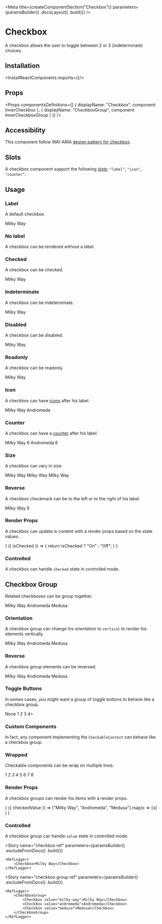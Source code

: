 
<Meta
    title={createComponentSection("Checkbox")}
    parameters={paramsBuilder()
        .docsLayout(<ReactComponentsLayout sourcePath="/packages/react-components/src/checkbox/src" />)
        .build()}
/>

# Checkbox

A checkbox allows the user to toggle between 2 or 3 (indeterminate) choices.

## Installation

<InstallReactComponents imports={<Imports />}/>

## Props

<Props
    componentsDefinitions={[
        { displayName: "Checkbox", component: InnerCheckbox },
        { displayName: "CheckboxGroup", component: InnerCheckboxGroup }
    ]}
/>

## Accessibility

This component follow WAI-ARIA [design pattern for checkbox](https://www.w3.org/TR/wai-aria-practices-1.1/#checkbox).

## Slots

A checkbox component support the following [slots](?path=/docs/getting-started-slots--page): `"label"`, `"icon"`, `"counter"`.

## Usage

### Label

A default checkbox.

<Preview>
    <Story name="default">
        <Checkbox>Milky Way</Checkbox>
    </Story>
</Preview>

### No label

A checkbox can be rendered without a label.

<Preview>
    <Story name="no label">
        <Checkbox />
    </Story>
</Preview>

### Checked

A checkbox can be checked.

<Preview>
    <Story name="checked">
        <Checkbox defaultChecked>Milky Way</Checkbox>
    </Story>
</Preview>

### Indeterminate

A checkbox can be indeterminate.

<Preview>
    <Story name="indeterminate">
        <Checkbox defaultIndeterminate>Milky Way</Checkbox>
    </Story>
</Preview>

### Disabled

A checkbox can be disabled.

<Preview>
    <Story name="disabled">
        <Checkbox disabled>Milky Way</Checkbox>
    </Story>
</Preview>

### Readonly

A checkbox can be readonly.

<Preview>
    <Story name="readonly">
        <Checkbox readOnly>Milky Way</Checkbox>
    </Story>
</Preview>

### Icon

A checkbox can have [icons](?path=/docs/materials-icons--page) after his label.

<Preview>
    <Story name="icon">
        <Inline>
            <Checkbox>
                <Text>Milky Way</Text>
                <InfoIcon />
            </Checkbox>
            <Checkbox>
                <Text>Andromeda</Text>
                <IconGroup>
                    <InfoIcon /><HelpIcon />
                </IconGroup>
            </Checkbox>
        </Inline>
    </Story>
</Preview>

### Counter

A checkbox can have a [counter](?path=/docs/components-counter--default-story) after his label.

<Preview>
    <Story name="counter">
        <Inline>
            <Checkbox>
                <Text>Milky Way</Text>
                <Counter>6</Counter>
            </Checkbox>
            <Checkbox>
                <Text>Andromeda</Text>
                <Counter variant="divider">6</Counter>
            </Checkbox>
        </Inline>
    </Story>
</Preview>

### Size

A checkbox can vary in size.

<Preview>
    <Story name="size">
        <Inline align="end">
            <Checkbox size="small">Milky Way</Checkbox>
            <Checkbox>Milky Way</Checkbox>
            <Checkbox size="large">Milky Way</Checkbox>
        </Inline>
    </Story>
</Preview>

### Reverse

A checkbox checkmark can be to the left or to the right of his label.

<Preview>
    <Story name="reverse">
        <Checkbox reverse>
            <Text>Milky Way</Text>
            <InfoIcon />
            <Counter variant="divider">6</Counter>
        </Checkbox>
    </Story>
</Preview>

### Render Props

A checkbox can update is content with a render props based on the state values.

<Preview>
    <Story name="render props">
        <Checkbox>
            {
                ({ isChecked }) => {
                    return isChecked ? "On" : "Off";
                }
            }
        </Checkbox>
    </Story>
</Preview>

### Controlled

A checkbox can handle `checked` state in controlled mode.

<FilePreview filePath="/checkbox/stories/ControlledCheckbox">
    <ControlledCheckbox />
</FilePreview>

## Checkbox Group

Related checkboxes can be group together.

<Preview>
    <Story name="checkbox group">
        <CheckboxGroup>
            <Checkbox value="milky-way">Milky Way</Checkbox>
            <Checkbox value="andromeda">Andromeda</Checkbox>
            <Checkbox value="medusa">Medusa</Checkbox>
        </CheckboxGroup>
    </Story>
</Preview>

### Orientation

A checkbox group can change his orientation to `vertical` to render his elements vertically.

<Preview>
    <Story name="checkbox group orientation">
        <CheckboxGroup orientation="vertical">
            <Checkbox value="milky-way" >Milky Way</Checkbox>
            <Checkbox value="andromeda">Andromeda</Checkbox>
            <Checkbox value="medusa">Medusa</Checkbox>
        </CheckboxGroup>
    </Story>
</Preview>

### Reverse

A checkbox group elements can be reversed.

<Preview>
    <Story name="checkbox group reverse">
        <CheckboxGroup reverse>
            <Checkbox value="milky-way" >Milky Way</Checkbox>
            <Checkbox value="andromeda">Andromeda</Checkbox>
            <Checkbox value="medusa">Medusa</Checkbox>
        </CheckboxGroup>
    </Story>
</Preview>

### Toggle Buttons

In somes cases, you might want a group of toggle buttons to behave like a checkbox group.

<Preview>
    <Story name="toggle buttons">
        <CheckboxGroup gap={2}>
            <ToggleButton value="none" variant="outline">None</ToggleButton>
            <ToggleButton value="1" variant="outline" shape="circular">1</ToggleButton>
            <ToggleButton value="2" variant="outline" shape="circular">2</ToggleButton>
            <ToggleButton value="3" variant="outline" shape="circular">3</ToggleButton>
            <ToggleButton value="4+" variant="outline" shape="circular">4+</ToggleButton>
        </CheckboxGroup>
    </Story>
</Preview>

### Custom Components

In fact, any component implementing the `CheckableContext` can behave like a checkbox group.

<FilePreview filePath="/checkbox/stories/CustomGroup">
    <CustomGroup />
</FilePreview>

### Wrapped

Checkable components can be wrap on multiple lines.

<Preview>
    <Story name="wrap toggle buttons">
        <div style={{ width: "200px" }}>
            <CheckboxGroup wrap gap={2}>
                <ToggleButton value="1" variant="outline" shape="circular">1</ToggleButton>
                <ToggleButton value="2" variant="outline" shape="circular">2</ToggleButton>
                <ToggleButton value="3" variant="outline" shape="circular">3</ToggleButton>
                <ToggleButton value="4" variant="outline" shape="circular">4</ToggleButton>
                <ToggleButton value="5" variant="outline" shape="circular">5</ToggleButton>
                <ToggleButton value="6" variant="outline" shape="circular">6</ToggleButton>
                <ToggleButton value="7" variant="outline" shape="circular">7</ToggleButton>
                <ToggleButton value="8" variant="outline" shape="circular">8</ToggleButton>
            </CheckboxGroup>
        </div>
    </Story>
</Preview>

### Render Props

A checkbox groups can render his items with a render props.

<Preview>
    <Story name="group render props">
        <CheckboxGroup>
            {
                ({ checkedValue }) =>
                    ["Milky Way", "Andromeda", "Medusa"].map(x =>
                        <Checkbox
                            className={checkedValue && checkedValue.includes(x) ? "primary-500" : undefined}
                            value={x}
                        >
                            {x}
                        </Checkbox>
                    )
            }
        </CheckboxGroup>
    </Story>
</Preview>

### Controlled

A checkbox group can handle `value` state in controlled mode.

<FilePreview filePath="/checkbox/stories/ControlledCheckboxGroup">
    <ControlledCheckboxGroup />
</FilePreview>

<Story
    name="checkbox ref"
    parameters={paramsBuilder()
        .excludeFromDocs()
        .build()}
>
    <RefLogger>
        <Checkbox>Milky Way</Checkbox>
    </RefLogger>
</Story>

<Story
    name="checkbox group ref"
    parameters={paramsBuilder()
        .excludeFromDocs()
        .build()}
>
    <RefLogger>
        <CheckboxGroup>
            <Checkbox value="milky-way">Milky Way</Checkbox>
            <Checkbox value="andromeda">Andromeda</Checkbox>
            <Checkbox value="medusa">Medusa</Checkbox>
        </CheckboxGroup>
    </RefLogger>
</Story>
